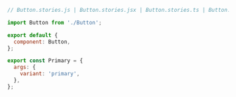 ```js
// Button.stories.js | Button.stories.jsx | Button.stories.ts | Button.stories.tsx

import Button from './Button';

export default {
  component: Button,
};

export const Primary = {
  args: {
    variant: 'primary',
  },
};
```
